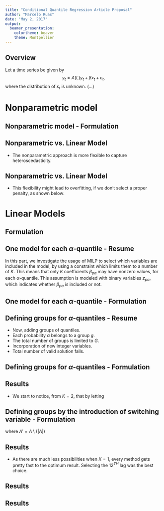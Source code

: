 ```yaml
---
title: "Conditional Quantile Regression Article Proposal"
author: "Marcelo Ruas"
date: "May 2, 2017"
output: 
  beamer_presentation: 
    colortheme: beaver
    theme: Montpellier
---
```




## Overview

Let a time series be given by
$$y_t = A(L)y_t + \beta x_t + \varepsilon_t,$$
where the distribution of $\varepsilon_t$ is unknown. 
(...)

# Nonparametric model

## Nonparametric model - Formulation

\tiny
\begin{eqnarray}
\min_{q_{\alpha t},\delta^+_{t}, \delta_t^-, \xi_t} & \sum_{\alpha \in A} \sum_{t \in T'}\left(\alpha\delta_{t \alpha }^{+}+(1-\alpha)\delta_{t \alpha }^{-}\right) & \\
& \qquad \qquad \qquad \qquad \qquad + \lambda_1\sum_{t \in T'}\gamma_{t \alpha } + \lambda_2\sum_{t \in T'}\xi_{t \alpha } & \nonumber \\
s.t. & \delta_{t}^{+}-\delta_{t \alpha }^{-}=y_{t}-q_{t \alpha }, & \qquad\forall t \in T',\forall \alpha \in A,\\
   & D^{1}_{t \alpha }=\frac{q_{\alpha t+1}-q_{\alpha t}}{x_{t+1}-x_{t}},
    & \qquad\forall t \in T',\forall \alpha \in A,\\   
 & D^{2}_{t \alpha }=\frac{\left(\frac{q_{\alpha t+1}-q_{\alpha t}}{x_{t+1}-x_{t}}\right)-\left(\frac{q_{\alpha t}-q_{\alpha t-1}}{x_{t}-x_{t-1}}\right)}{x_{t+1}-2x_{t} + x_{t-1}}.
  & \qquad\forall t \in T',\forall \alpha \in A,\\
 & \gamma_{t \alpha}\geq D^1_{t \alpha }, & \qquad\forall t \in T',\forall \alpha \in A,\\
  & \gamma_{t \alpha}\geq-D^1_{t \alpha}, & \qquad\forall t \in T',\forall \alpha \in A,\\
  & \xi_{t \alpha}\geq D^2_{t \alpha }, & \qquad\forall t \in T',\forall \alpha \in A,\\
 & \xi_{t \alpha}\geq-D^2_{t \alpha}, & \qquad\forall t \in T',\forall \alpha \in A,\\
 & \delta_{t \alpha}^{+},\delta_{t \alpha}^{-},\gamma_{t \alpha}, \xi_{t \alpha}\geq0, & \qquad\forall t \in T',\forall \alpha \in A,\\
  & q_{t \alpha} \leq q_{t \alpha'}, & \qquad \forall t \in T', \forall (\alpha, \alpha') \in A \times A, \alpha < \alpha',\nonumber \\  
  \end{eqnarray}

## Nonparametric vs. Linear Model

- The nonparametric approach is more flexible to capture heteroscedasticity.

\begin{figure}
  \centering
  \begin{minipage}[t]{\linewidth}
    \centering
    \begin{minipage}[t]{0.45\linewidth}
      \centering     \includegraphics[width=\textwidth]{../Figuras/regressao-quantilica/icaraizinho-quantile-linear}
    \end{minipage}
    \begin{minipage}[t]{0.45\linewidth}
      \centering     \includegraphics[width=\textwidth]{../Figuras/regressao-quantilica/icaraizinho-quantile-nonpar-lambda30}
    \end{minipage}
  \end{minipage}
  \caption{Estimated quantile functions, for different values of $y_{t-1}$. On the left using a linear model and using a nonparametric approach on the right.}
  \label{fig:quantiles-vs-xt}
\end{figure}


## Nonparametric vs. Linear Model

- This flexibility might lead to overfitting, if we don't select a proper penalty, as shown below:
\begin{figure}
			\centering     \includegraphics[width=0.6 \textwidth]{../Figuras/regressao-quantilica/icaraizinho-crossing-01}
	\caption{Example of a overfitted quantile function}
	\label{fig:convergence}
\end{figure}


# Linear Models


## Formulation

\tiny
\begin{eqnarray}
\min_{\beta_{0\alpha},\beta_\alpha,\varepsilon_{t\alpha}^{+}, \varepsilon_{t\alpha}^{-}} &  \sum_{\alpha \in A} \sum_{t \in T}\left(\alpha \varepsilon_{t \alpha}^{+}+(1-\alpha)\varepsilon_{t \alpha}^{-}\right) & \label{eq:linear-opt-1} \\
\mbox{s.t. } & \varepsilon_{t \alpha}^{+}-\varepsilon_{t \alpha}^{-}=y_{t} - \beta_{0\alpha} - \beta_{\alpha}^T x_{t}, & \qquad\forall t \in T,\forall \alpha \in A,\\
& \varepsilon_{t\alpha}^+,\varepsilon_{t\alpha}^- \geq 0, & \qquad\forall t \in T,\forall \alpha \in A,\\ \label{eq:linear-opt-ult}
& \beta_{0\alpha} + \beta_{\alpha}^T x_{t} \leq \beta_{0\alpha'} + \beta_{\alpha'}^T x_{t}, & \qquad \forall t \in T, \forall (\alpha, \alpha') \in A \times A,  \alpha < \alpha', \nonumber\\
\end{eqnarray}


## One model for each $\alpha$-quantile - Resume

In this part, we investigate the usage of MILP to select which variables are included in the model, by using a constraint which limits them to a number of $K$. This means that only $K$ coefficients $\beta_{p\alpha}$ may have nonzero values, for each $\alpha$-quantile. 
This assumption is modeled with binary variables $z_{p\alpha}$, which indicates whether $\beta_{p\alpha}$ is included or not.


## One model for each $\alpha$-quantile - Formulation
\tiny
\begin{eqnarray}
 \underset{\beta_{0\alpha},\beta_\alpha,z_{p \alpha} \varepsilon_{t \alpha}^{+},\varepsilon_{t \alpha}^{-}}{\text{min}} & \sum_{\alpha \in A} \sum_{t\in T}\left(\alpha\varepsilon_{t \alpha}^{+}+(1-\alpha)\varepsilon_{t\alpha}^{-}\right) \label{eq:mip0} \\
\mbox{s.t } & \varepsilon_{t \alpha}^{+}-\varepsilon_{t \alpha}^{-}=y_{t}-\beta_{0 \alpha}-\sum_{p=1}^{P}\beta_{p \alpha}x_{t,p},& \qquad\forall t \in T ,\forall \alpha \in A, \label{eq:mip1}\\
& \varepsilon_{t \alpha}^{+},\varepsilon_{t \alpha}^{-}\geq0,&\qquad\forall t \in T ,\forall \alpha \in A, \label{eq:mip2}\\
& - M z_{p \alpha} \leq \beta_{p \alpha} \leq M z_{p \alpha},&\qquad \forall \alpha \in A, \forall p\in P, \label{eq:mip3}\\
& \sum_{p=1}^P z_{p \alpha} \leq K, & \qquad \forall \alpha \in A, \label{eq:mip4}\\
& z_{p \alpha} \in \{0,1\},&\qquad \forall \alpha \in A, \forall p\in P, \label{eq:mip5}\\
& \beta_{0\alpha} + \beta_{\alpha}^T x_{t} \leq \beta_{0\alpha'} + \beta_{\alpha'}^T x_{t}, & \qquad \forall t \in T, \forall (\alpha, \alpha') \in A \times A,  \alpha < \alpha',\nonumber\\ \label{eq:mip6}
\end{eqnarray}


## Defining groups for $\alpha$-quantiles - Resume

- Now, adding groups of quantiles.
- Each probability $\alpha$ belongs to a group $g$.
- The total number of groups is limited to $G$. 
- Incorporation of new integer variables.
- Total number of valid solution falls.



## Defining groups for $\alpha$-quantiles - Formulation

\tiny
\begin{eqnarray}
 \underset{\beta_{0\alpha},\beta_\alpha,z_{p \alpha} \varepsilon_{t \alpha}^{+},\varepsilon_{t \alpha}^{-}}{\text{min}} & \sum_{\alpha \in A} \sum_{t\in T}\left(\alpha\varepsilon_{t \alpha}^{+}+(1-\alpha)\varepsilon_{t\alpha}^{-}\right) \label{eq:mip0} \\
\mbox{s.t } & \varepsilon_{t \alpha}^{+}-\varepsilon_{t \alpha}^{-}=y_{t}-\beta_{0 \alpha}-\sum_{p=1}^{P}\beta_{p \alpha}x_{t,p},& \qquad\forall t \in T ,\forall \alpha \in A, \label{eq:mip1}\\
& \varepsilon_{t \alpha}^{+},\varepsilon_{t \alpha}^{-}\geq0,&\qquad\forall t \in T ,\forall \alpha \in A, \label{eq:mip2}\\
& - M z_{p \alpha g} \leq \beta_{p \alpha} \leq M z_{p \alpha g},&\qquad \forall \alpha \in A, \forall p\in P, \forall g \in G \label{eq:mip3}\\
&z_{p \alpha g} := 2 - ( 1-z_{pg}) - I_{g\alpha}& \label{mipgrupzpa} \\
& \sum_{p=1}^P z_{p g} \leq K, & \qquad \forall g \in G, \label{eq:mip4}\\
& \beta_{0\alpha} + \beta_{\alpha}^T x_{t} \leq \beta_{0\alpha'} + \beta_{\alpha'}^T x_{t}, & \qquad \forall t \in T, \forall (\alpha, \alpha') \in A \times A,  \alpha < \alpha',\nonumber\\ \label{eq:mip6} \\
& \sum\limits_{g \in G} I_{g\alpha} = 1, & \forall \alpha \in A,\label{eq:mipgrupa} \\
& I_{g\alpha}, z_{pg} \in \{0,1\},& \forall p \in P, \quad \forall g \in G, 
\end{eqnarray}



## Results
- We start to notice, from $K=2$, that by letting 

\begin{figure}
	\centering
	\begin{minipage}[t]{\linewidth}
		\centering
		\begin{minipage}[t]{0.45\linewidth}
			\centering     \includegraphics[width=\textwidth]{Imagens/Heatmap-K2-1.png}
		\end{minipage}
		\begin{minipage}[t]{0.45\linewidth}
			\centering     \includegraphics[width=\textwidth]{Imagens/Heatmap-K2-2.png}
		\end{minipage}
	\end{minipage}
	\label{fig:scenario}
\end{figure}


## Defining groups by the introduction of switching variable - Formulation
\tiny
\begin{eqnarray}
\underset{\beta_{0\alpha},\beta_\alpha,z_{p \alpha} \varepsilon_{t \alpha}^{+},\varepsilon_{t \alpha}^{-}}{\text{min}} & \sum_{\alpha \in A} \sum_{t\in T}\left(\alpha\varepsilon_{t \alpha}^{+}+(1-\alpha)\varepsilon_{t\alpha}^{-}\right) \label{eq:mipgr0} \\
\mbox{s.t } & \varepsilon_{t \alpha}^{+}-\varepsilon_{t \alpha}^{-}=y_{t}-\beta_{0 \alpha}-\sum_{p=1}^{P}\beta_{p \alpha}x_{t,p},& \qquad\forall t \in T ,\forall \alpha \in A, \label{eq:mipgr1}\\
& \varepsilon_{t \alpha}^{+},\varepsilon_{t \alpha}^{-}\geq0,&\qquad\forall t \in T ,\forall \alpha \in A, \label{eq:mipgr2}\\
& - M z_{p \alpha} \leq \beta_{p \alpha} \leq M z_{p \alpha},&\qquad \forall \alpha \in A, \forall p\in\{1,\dots,P\}, \label{eq:mipgr3}\\
& \sum_{p=1}^P z_{p \alpha} \leq K, & \qquad \forall \alpha \in A, \label{eq:mipgr4}\\
& z_{p \alpha} \in \{0,1\},&\qquad \forall \alpha \in A, \forall p\in\{1,\dots,P\}, \label{eq:mipgr5}\\
& \beta_{0\alpha} + \beta_{\alpha}^T x_{t} \leq \beta_{0\alpha'} + \beta_{\alpha'}^T x_{t}, & \qquad \forall t \in T, \forall (\alpha, \alpha') \in A \times A,  \alpha < \alpha',\nonumber\\ \label{eq:mipgr6} \\
& z_{p\alpha} - z_{p\alpha+1} \leq m_{p\alpha}, & \qquad \forall \alpha \in A', \qquad \forall p \in P  \\
& \sum_{\alpha \in A'} r_\alpha \leq |G| - 1 
\label{eq:mipgr} \\
\end{eqnarray}
where $A' = A\setminus \{|A|\}$
\normalsize

## Results

- As there are much less possibilities when $K=1$, every method gets pretty fast to the optimum result. Selecting the $12^{TH}$ lag was the best choice.

\tiny
 \begin{figure}[t]
	\centering
  \includegraphics[height=0.7\textheight]{Imagens/Heatmap-K1.png}
	\label{fig:scenario}
\end{figure}



## Results




## Results

<!-- When $morenodowhatsapp$ -->

<!-- ![alt text](../Figuras/Solar-exemplos/Example.jpg) -->

<!-- ``` -->
<!-- while morenodowhatsapp and not tuira then -->
<!--   flag intercambio <- true -->
<!-- end -->
<!-- ``` -->

